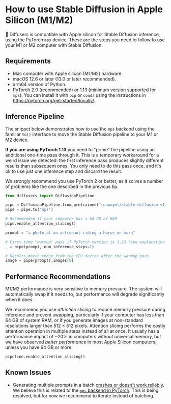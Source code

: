 <!--Copyright 2023 The HuggingFace Team. All rights reserved.

Licensed under the Apache License, Version 2.0 (the "License"); you may not use this file except in compliance with
the License. You may obtain a copy of the License at

http://www.apache.org/licenses/LICENSE-2.0

Unless required by applicable law or agreed to in writing, software distributed under the License is distributed on
an "AS IS" BASIS, WITHOUT WARRANTIES OR CONDITIONS OF ANY KIND, either express or implied. See the License for the
specific language governing permissions and limitations under the License.
-->

# How to use Stable Diffusion in Apple Silicon (M1/M2)

🤗 Diffusers is compatible with Apple silicon for Stable Diffusion inference, using the PyTorch `mps` device. These are the steps you need to follow to use your M1 or M2 computer with Stable Diffusion.

## Requirements

- Mac computer with Apple silicon (M1/M2) hardware.
- macOS 12.6 or later (13.0 or later recommended).
- arm64 version of Python.
- PyTorch 2.0 (recommended) or 1.13 (minimum version supported for `mps`). You can install it with `pip` or `conda` using the instructions in https://pytorch.org/get-started/locally/.


## Inference Pipeline

The snippet below demonstrates how to use the `mps` backend using the familiar `to()` interface to move the Stable Diffusion pipeline to your M1 or M2 device.

<Tip warning={true}>

**If you are using PyTorch 1.13** you need to "prime" the pipeline using an additional one-time pass through it. This is a temporary workaround for a weird issue we detected: the first inference pass produces slightly different results than subsequent ones. You only need to do this pass once, and it's ok to use just one inference step and discard the result.

</Tip>

We strongly recommend you use PyTorch 2 or better, as it solves a number of problems like the one described in the previous tip.

```python
from diffusers import DiffusionPipeline

pipe = DiffusionPipeline.from_pretrained("runwayml/stable-diffusion-v1-5")
pipe = pipe.to("mps")

# Recommended if your computer has < 64 GB of RAM
pipe.enable_attention_slicing()

prompt = "a photo of an astronaut riding a horse on mars"

# First-time "warmup" pass if PyTorch version is 1.13 (see explanation above)
_ = pipe(prompt, num_inference_steps=1)

# Results match those from the CPU device after the warmup pass.
image = pipe(prompt).images[0]
```

## Performance Recommendations

M1/M2 performance is very sensitive to memory pressure. The system will automatically swap if it needs to, but performance will degrade significantly when it does.

We recommend you use _attention slicing_ to reduce memory pressure during inference and prevent swapping, particularly if your computer has less than 64 GB of system RAM, or if you generate images at non-standard resolutions larger than 512 × 512 pixels. Attention slicing performs the costly attention operation in multiple steps instead of all at once. It usually has a performance impact of ~20% in computers without universal memory, but we have observed _better performance_ in most Apple Silicon computers, unless you have 64 GB or more.

```python
pipeline.enable_attention_slicing()
```

## Known Issues

- Generating multiple prompts in a batch [crashes or doesn't work reliably](https://github.com/huggingface/diffusers/issues/363). We believe this is related to the [`mps` backend in PyTorch](https://github.com/pytorch/pytorch/issues/84039). This is being resolved, but for now we recommend to iterate instead of batching.

